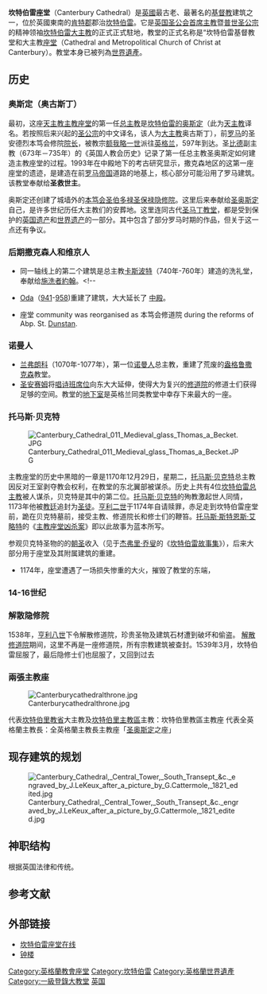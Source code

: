{{NoteTA
|T=zh-cn:坎特伯雷座堂;zh-hk:坎特伯里座堂;zh-tw:坎特伯里座堂
|1=zh-cn:坎特伯雷;zh-hk:坎特伯里;zh-tw:坎特伯里
}}
{{Infobox church
| denomination = [[普世聖公宗|普世聖公宗]]
| previous denomination = <!--免填-->
| name =坎特伯雷座堂
| fullname = Cathedral and Metropolitical Church of Christ at Canterbury
| image = Canterbury-cathedral-wyrdlight.jpg
| imagesize = 
| imagealt = 
| caption = 
| coordinates = {{coord|51.279722|1.083056|region:GB|format=dms|display=title}}
| country = [[英格蘭|英格蘭]]
| osgridref = <!-- {{gbmappingsmall|TEXT}} -->
| osgraw = <!-- TEXT -->
| location = [[坎特伯雷|坎特伯雷]]
| membership = 
| website = [http://www.canterbury-cathedral.org/ canterbury-cathedral.org]
| former name = 
| bull date = 
| consecrated date = 1070
| people = 
| status = 
| functional status = 
| heritage designation = 
| designated date = 
| previous cathedrals = 
| architect = 
| architectural type = 
| style = [[哥特式建築|哥特式建築]]
| years built = 1070–1834（最後一次大修） 
| groundbreaking = 
| completed date = 
| construction cost = 
| closed date = 
| demolished date = 
| capacity = 
| length = {{cvt|525|ft|m}}
| length nave = {{cvt|178|ft|m}}
| width = {{cvt|154|ft|m}}
| width nave = {{cvt|71|ft|m}}
| width transepts = 
| height = 
| height nave = {{cvt|80|ft|m}}
| height choir = {{cvt|71|ft|m}}
| dome quantity = 
| dome height outer = 
| dome height inner = 
| dome dia outer = 
| dome dia inner = 
| tower quantity = 5
| tower height = {{cvt|236|ft|m}}<ref>{{cite web|url=http://www.paradoxplace.com/Photo%20Pages/UK/Britain_South_and_West/Canterbury_Cathedral/Canterbury_External/Canterbury_External.htm|title=A Walk Around Canterbury Cathedral|website=ParadoxPlace.com|access-date=8 December 2017|archive-url=https://web.archive.org/web/20171003162455/http://www.paradoxplace.com/Photo%20Pages/UK/Britain_South_and_West/Canterbury_Cathedral/Canterbury_External/Canterbury_External.htm|archive-date=2017-10-03|dead-url=yes}}</ref>
| spire quantity = 
| spire height =
| bells = 14
| bells hung = 1981
| bell weight = 
| archdiocese = 
| metropolis = 
| diocese = [[坎特伯雷教區|坎特伯雷教區]]
| province = [[坎特伯雷教省|坎特伯雷教省]]
|start = 1072年
| archbishop = [[賈斯汀·韋爾比|賈斯汀·韋爾比]](Justin Welby), 
| bishop = 
| provost = 
| dean = 
| primate =
| precentor = 
| canonchancellor = 
| canon = 
| canonmissioner = 
| canontreasurer = 
| archdeacon =
| reader = 
| organistdom = David Flood
| director = 
| organist = 
| logo = 
| logosize = 
| logolink = 
| logoalt = 
| embedded = {{designation list | embed=yes
   | designation1 = WHS
   | designation1_date = 1988 <small>（第12次會議）</small>
   | designation1_offname = Canterbury Cathedral, [[聖奧古斯丁修道院|St Augustine's Abbey]], and [[聖馬丁教堂_(坎特伯雷)|St Martin's Church]]
   | designation1_number = [http://whc.unesco.org/en/list/496 496]
   | designation1_criteria = i, ii, vi
   | designation1_type = 文化
   | designation1_free1name = 國家
   | designation1_free1value = 英國
   }}
| landscape = 
}}
'''坎特伯雷座堂'''（Canterbury Cathedral）是[[英國|英國]]最古老、最著名的[[基督教|基督教]]建筑之一，位於英國東南的[[肯特郡|肯特郡]]郡治[[坎特伯雷|坎特伯雷]]。它是[[英国圣公会|英国圣公会]][[首席主教|首席主教]]暨[[普世圣公宗|普世圣公宗]]的精神领袖[[坎特伯雷大主教|坎特伯雷大主教]]的正式正式駐地，教堂的正式名称是“坎特伯雷基督教堂和大主教[[座堂|座堂]]（Cathedral and Metropolitical Church of Christ at Canterbury）。教堂本身已被列為[[世界遺產|世界遺產]]。

== 历史 ==
=== 奥斯定（奥古斯丁） ===
最初，这座[[天主教|天主教]][[主教座堂|主教座堂]]的第一任[[总主教|总主教]]是[[坎特伯雷的奧古斯丁|坎特伯雷的奥斯定]]（此为[[天主教|天主教]]译名。若按照后来兴起的[[圣公宗|圣公宗]]的中文译名，该人为[[大主教|大主教]]奥古斯丁），前[[罗马|罗马]]的圣安德烈本笃会修院[[修道院院长|院长]]，被教宗[[额我略一世|额我略一世]]派往[[英格兰|英格兰]]，597年到达。圣[[比德|比德]]副主教（673年－735年）的《英国人教会历史》记录了第一任总主教圣奥斯定如何建造主教座堂的过程。1993年在中殿地下的考古研究显示，撒克森地区的这第一座座堂的遗迹，是建造在前[[罗马帝国|罗马帝国]]道路的地基上，核心部分可能沿用了罗马建筑。该教堂奉献给'''圣救世主'''。

奥斯定还创建了城墙外的[[本笃会|本笃会]][[圣奥斯定隐修院|圣伯多禄圣保禄隐修院]]。这里后来奉献给[[坎特伯雷的奧古斯丁|圣奥斯定]]自己，是许多世纪历任大主教们的安葬地。这里连同古代[[圣马丁教堂_(坎特伯雷)|圣马丁教堂]]，都是受到保护的[[英国遗产|英国遗产]]和[[世界遗产|世界遗产]]的一部分。其中包含了部分罗马时期的作品，但关于这一点还有争议。

=== 后期撒克森人和维京人 ===
*同一轴线上的第二个建筑是总主教[[卡斯波特|卡斯波特]]（740年-760年）建造的洗礼堂，奉献给[[施洗者約翰|施洗者約翰]]。<!--   

*[[Oda_the_Severe|Oda]]（[[941|941]]-[[958|958]])重建了建筑，大大延长了 [[中殿|中殿]]。

*座堂 community was reorganised as 本笃会修道院 during the reforms of Abp. St. [[Dunstan|Dunstan]]. 

=== 诺曼人 ===
*[[兰弗朗科|兰弗朗科]]（1070年-1077年），第一位[[诺曼人|诺曼人]]总主教，重建了荒废的[[盎格鲁撒克森|盎格鲁撒克森]]教堂。 
*[[圣安赛姆|圣安赛姆]]将[[唱诗班席位|唱诗班席位]]向东大大延伸，使得大为复兴的[[修道院|修道院]]的修道士们获得足够的空间。教堂的[[地下室|地下室]]是英格兰同类教堂中幸存下来最大的一座。

=== 托马斯·贝克特 ===
[[File:Canterbury_Cathedral_011_Medieval_glass_Thomas_a_Becket.JPG|right]]

主教座堂的历史中黑暗的一章是1170年12月29日，星期二，[[托马斯·贝克特|托马斯·贝克特]]总主教因反对王室剥夺教会权利，在教堂的东北翼部被谋杀。历史上共有4位[[坎特伯雷大主教|坎特伯雷总主教]]被人谋杀，贝克特是其中的第二位。[[托马斯·贝克特|托马斯·贝克特]]的殉教激起世人同情，1173年他被[[教廷|教廷]]追封为[[圣徒|圣徒]]。[[亨利二世|亨利二世]]于1174年自请赎罪，赤足走到坎特伯雷座堂前，跪在贝克特墓前，接受主教、修道院长和修士们的鞭笞。[[托马斯·斯特恩斯·艾略特|托马斯·斯特恩斯·艾略特]]的《[[主教座堂凶杀案|主教座堂凶杀案]]》即以此故事为蓝本所写。

参观贝克特圣物的的[[朝圣|朝圣]]收入（见于[[杰弗里·乔叟|杰弗里·乔叟]]的《[[坎特伯雷故事集|坎特伯雷故事集]]》），后来大部分用于座堂及其附属建筑的重建。

*1174年，座堂遭遇了一场损失惨重的大火，摧毁了教堂的东端，<!--   [[威廉_of_Sens|威廉 of Sens]]重建了唱诗班席位，后来英国人威廉 added the immense [[the_Corona,_坎特伯雷座堂|Corona or Trinity Chapel]] as a [[shrine|shrine]] for [[托马斯·贝克特|托马斯·贝克特]]的圣物，治疗作用。  -->

=== 14-16世纪 ===
<!-- *Prior [[Thomas_Chillenden|Thomas Chillenden]] (1390年-1410年）重建Nave in 垂直的[[哥特式建筑|哥特式建筑]]风格 during his priorate.

The last major work was the demolition of the short central tower 和 重建at 高297英尺 完成 从1494年起花了大约10年。 -->
=== 解散隐修院 ===
1538年，[[亨利八世|亨利八世]]下令解散修道院，珍贵圣物及建筑石材遭到破坏和偷盗。
[[解散修道院|解散修道院]]期间，这里不再是一座修道院，所有宗教建筑被查封。1539年3月，坎特伯雷屈服了，最后隐修士们也屈服了，又回到过去<!-- ， status of 'a college of secular canons'. -->

=== 兩張主教座 ===
[[File:Canterburycathedralthrone.jpg|right]]

代表[[坎特伯里教省|坎特伯里教省]]大主教及[[坎特伯里主教區|坎特伯里主教區]]主教：坎特伯里教區主教座
代表全英格蘭主教長：全英格蘭主教長主教座「[[坎特伯雷的奧古斯丁|圣奥斯定]]之座」

== 现存建筑的规划 ==
<!-- A curious bird's-eye view of 坎特伯雷座堂and its annexed conventual buildings, taken about 1165, is preserved in the Great Psalter in [[三一学院,_剑桥|三一学院, 剑桥]]图书馆. As elucidated by Willis教授, it exhibits the plan of a great 本笃会修道院 在12世纪, and enables us to compare it with that of the 9th as seen 在[[圣迦尔隐修院|圣迦尔隐修院]]. We see in both the same general principles of arrangement, which indeed 属于所有[[本笃会|本笃会]]隐修院, enabling us to determine with precision the disposition of the various 建筑, when little more than fragments of the walls exist。From some local reasons, however, the [[cloister|cloister]] and monastic 建筑 are placed on the north, instead, as is far more commonly the case, on the south of the church. There is also a separate chapter-house, which is wanting at St Gall. 

坎特伯雷的建筑, as at St Gall, form separate groups. The church forms the nucleus. In immediate contact with this, on the north side, lie the cloister and 建筑群 devoted to the monastic life. Outside of these, to the west and east, are the halls and chambers devoted to the exercise of hospitality, with which每个修道院 was provided, for the purpose of receiving as guests persons who visited it, whether clergy or laity，游客、朝圣者或 paupers. -->
[[File:Canterbury_Cathedral,_Central_Tower,_South_Transept_&c._engraved_by_J.LeKeux_after_a_picture_by_G.Cattermole,_1821_edited.jpg|thumb]]

<!-- To 北 一个巨大的 open 庭院 divides the monastic from the menial buildings,故意 placed as remote as possible from the conventual buildings proper, the stables,谷仓、barn、面包房、酿酒厂、洗衣店、 &c., 居住 by the lay servants of the establishment. At the greatest possible distance from the church, beyond the precinct of the convent, is the eleemosynary department. The almonry for the relief of the poor, with a great hall annexed, forms the paupers' hospitium. 

建筑物最重要group 自然是devoted to 修道生活。包括2个回廊，大回廊被建筑环绕 essentially
connected with 日常生活 of the monks,---the church to the south, the refectory or frater-house here as always on the side opposite to the church, and farthest removed from it，that no sound or smell of eating might penetrate its sacred precincts, to the east the [[dormitory|dormitory]], raised on a vaulted undercroft, and the chapter-house adjacent, and the lodgings of the cellarer to the west. To this officer was committed the provision of the monks' daily food, as well as that of the guests. He was, therefore, appropriately lodged in the immediate vicinity of the refectory and kitchen, and close to the guest-hall. A passage under the dormitory leads eastwards to the smaller or infirmary cloister, appropriated to the sick and infirm monks.

Eastward of this cloister extend the hall and chapel of the infirmary, resembling in form and arrangement the nave and chancel of an aisled church. Beneath the dormitory, looking out into the green court or herbarium, lies the "pisalis" or "calefactory," the common room of the monks. At its north-east corner access was given from the dormitory to  [[Toilet|necessarium]], a portentous edifice in the form of a Norman hall, 145 ft. long by 25 broad, containing fifty-five seats. It was, in common with all such offices in ancient monasteries, constructed with the most careful regard to cleanliness and health, a stream of water running through it from end to end.

A second smaller dormitory runs from east to west for the accommodation of the conventual officers, who were bound to sleep in the dormitory. Close to the refectory, but outside the cloisters, are the domestic offices connected with it: to the north, the kitchen, 47 ft. square, surmounted by a lofty pyramidal roof, and the kitchen court; to the west, the butteries, pantries, &c. The infirmary had a small kitchen of its own. Opposite the refectory door in the cloister are two lavatories, an invariable adjunct to a monastic dining-hall, at which the monks washed before and after taking food. 

该建筑 devoted to hospitality 分为3个 groups. The prior's group "entered at 东南 angle of the green court，靠近主教座堂最sacred的一部分，as befitting the distinguished ecclesiastics or nobility who were assigned to him." The cellarer's 建筑 were near the west end of the nave, in which ordinary visitors of the middle class were hospitably entertained. The inferior pilgrims and paupers were relegated to the north hall or almonry, just within the gate, as far as possible from the other two. -->
== 神职结构 ==
<!--座堂的首领是[[座堂牧師|座堂牧師]]，现任座堂[[主任牧師|牧師]]是{{tsl|en|Very Rev'd Robert Willis|羅伯特·威利斯}}, 由 24位[[法政牧师|法政牧师]]帮助，其中4个是Residentiary，其余是honorary appointments of senior clergy in [[教区|教区]]。还有 a number of Lay Canons who altogether 组成Greater Chapter which has the legal responsibility both for 座堂本身 and also for the 正式选举 of an 大主教 when there is a vacancy-in-see。 --> 
根据英国法律和传统。

== 参考文献 ==
{{Reflist}}

== 外部链接 ==
{{Commons|Canterbury Cathedral|坎特伯里座堂}}
*[http://www.canterbury-cathedral.org/ 坎特伯雷座堂在线]{{Wayback|url=http://www.canterbury-cathedral.org/ |date=19991128190726 }}
*[https://web.archive.org/web/20110713235639/http://kent.lovesguide.com/canterbury_cathedral.htm 钟楼]

{{英國世界遺產}}
{{英格蘭教會座堂}}

{{Authority control}}

[[Category:英格蘭教會座堂|Category:英格蘭教會座堂]]
[[Category:坎特伯雷|Category:坎特伯雷]]
[[Category:英格蘭世界遺產|Category:英格蘭世界遺產]]
[[Category:一級登錄大教堂|Category:一級登錄大教堂]]
[[Category:哥特式教堂|英国]]